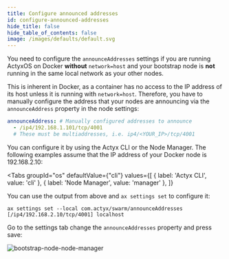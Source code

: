 ```yaml
---
title: Configure announced addresses
id: configure-announced-addresses
hide_title: false
hide_table_of_contents: false
image: /images/defaults/default.svg
---
```



You need to configure the `announceAddresses` settings if you are running ActyxOS on Docker **without** `network=host` and your bootstrap node is **not** running in the same local network as your other nodes.

This is inherent in Docker, as a container has no access to the IP address of its host unless it is running with `network=host`. Therefore, you have to manually configure the address that your nodes are announcing via the `announceAddress` property in the node settings:

```yml
announceAddress: # Manually configured addresses to announce
  - /ip4/192.168.1.101/tcp/4001
  # These must be multiaddresses, i.e. ip4/<YOUR_IP>/tcp/4001
```

You can configure it by using the Actyx CLI or the Node Manager. The following examples assume that the IP address of your Docker node is 192.168.2.10:

<Tabs
  groupId="os"
  defaultValue={"cli"}
  values={[
    { label: 'Actyx CLI', value: 'cli' },
    { label: 'Node Manager', value: 'manager' },
  ]}
>


<TabItem value="cli">


You can use the output from above and `ax settings set` to configure it:

```text
ax settings set --local com.actyx/swarm/announceAddresses [/ip4/192.168.2.10/tcp/4001] localhost
```

</TabItem>
<TabItem value="manager">


Go to the settings tab change the `announceAddresses` property and press save:

![bootstrap-node-node-manager](/images/how-to/swarms/bootstrap-node-node-manager.png)

</TabItem>
</Tabs>



<NPS />
